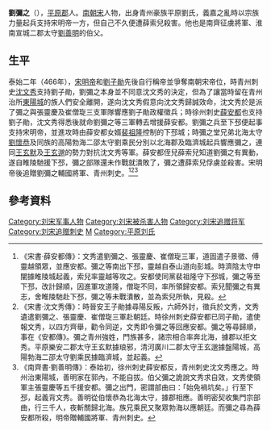 '''劉彌之'''（{{bd|？||466年|catIdx=L}}），[[平原郡|平原郡]]人。[[南朝宋|南朝宋]]人物，出身青州豪族平原劉氏，義嘉之亂時以宗族力量起兵支持宋明帝一方，但自己不久便遭薛索兒殺害。他也是南齊征虜將軍、淮南宣城二郡太守[[劉善明|劉善明]]的伯父。

== 生平 ==
泰始二年（466年），[[宋明帝|宋明帝]]和[[劉子勛|劉子勛]]先後自行稱帝並爭奪南朝宋帝位，時青州刺史[[沈文秀|沈文秀]]支持劉子勛，劉彌之本身並不同意沈文秀的決定，但為了讓當時留在青州治所[[東陽城|東陽城]]的族人們安全離開，遂向沈文秀假意向沈文秀歸誠效命，沈文秀於是派了彌之與張靈慶及崔僧琁三支軍隊響應劉子勛政權徵兵；時徐州刺史[[薛安都|薛安都]]也支持劉子勛，沈文秀得悉後就命劉彌之等三軍轉去增援薛安都。劉彌之兵至下邳便起事支持宋明帝，並進攻時由薛安都女婿[[裴祖隆|裴祖隆]]控制的下邳城；時彌之堂兄弟北海太守[[劉懷恭|劉懷恭]]及同族的高陽勃海二邵太守劉乘民分別以北海郡及臨濟城起兵響應彌之，連同[[王玄默|王玄默]]及[[王玄邈|王玄邈]]的勢力對抗沈文秀等軍。薛安都侄兒薛索兒知道劉彌之有異動，遂自睢陵馳援下邳，彌之部隊還未作戰就潰敗了，彌之遭薛索兒俘虜並殺害。宋明帝後追贈劉彌之輔國將軍、青州刺史。<ref>《宋書·薛安都傳》：文秀遣劉彌之、張靈慶、崔僧琁三軍，道固遣子景徵、傅靈越領眾，並應安都。彌之等南出下邳，靈越自泰山道向彭城。時濟陰太守申闡據睢陵城起義，索兒率靈越等攻之。安都使同黨裴祖隆守下邳城，彌之等至下邳，改計歸順，因進軍攻道隆，僧琁不同，率所領歸安都。索兒聞彌之有異志，舍睢陵馳赴下邳，彌之等未戰潰散，並為索兒所執，見殺。</ref><ref>《宋書·沈文秀傳》：時晉安王子勛據尋陽反叛，六師外討，徵兵於文秀，文秀遺遣劉彌之、張靈慶、崔僧琁三軍赴朝廷。時徐州刺史薛安都已同子勛，遣使報文秀，以四方齊舉，勸令同逆，文秀即令彌之等回應安都。彌之等尋歸順，事在《安都傳》。彌之青州強姓，門族甚多，諸宗相合率奔北海，據郡以拒文秀。平原樂安二郡太守王玄默據琅邪，清河廣川二郡太守王玄邈據盤陽城，高陽勃海二邵太守劉乘民據臨濟城，並起義。</ref><ref>《南齊書·劉善明傳》：泰始初，徐州刺史薛安都反，青州刺史沈文秀應之。時州治東陽城，善明家在郭內，不能自拔。伯父彌之詭說文秀求自效，文秀使領軍主張靈慶等五千援安都。彌之出門，密謂部曲曰：「始免禍坑矣。」行至下邳，起義背文秀。善明從伯懷恭為北海太守，據郡相應。善明密契收集門宗部曲，行三千人，夜斬關歸北海。族兄乘民又聚眾勃海以應朝廷。而彌之尋為薛安都所殺，明帝贈輔國將軍、青州刺史。</ref>

== 參考資料 ==
{{reflist|2}}

[[Category:刘宋军事人物|Category:刘宋军事人物]]
[[Category:刘宋被杀害人物|Category:刘宋被杀害人物]]
[[Category:刘宋追赠将军|Category:刘宋追赠将军]]
[[Category:刘宋追赠刺史|Category:刘宋追赠刺史]]
[[Category:刘姓|M]]
[[Category:平原刘氏|Category:平原刘氏]]
